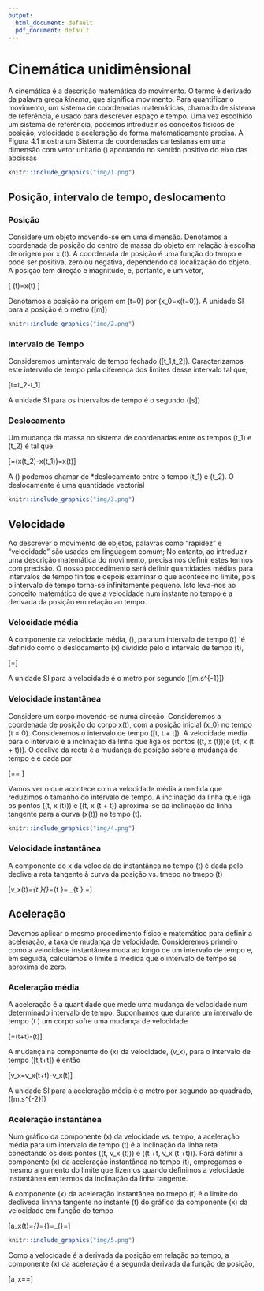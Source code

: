 ```yaml
---
output:
  html_document: default
  pdf_document: default
---
```


# Cinemática unidimênsional

A cinemática é a descrição matemática do movimento. O termo é derivado da palavra grega *kinema*, que significa movimento. Para quantificar o movimento, um sistema de coordenadas matemáticas, chamado de sistema de referência, é usado para descrever espaço e tempo. Uma vez escolhido um sistema de referência, podemos introduzir os conceitos físicos de posição, velocidade e aceleração de forma matematicamente precisa. A Figura 4.1 mostra um Sistema de coordenadas cartesianas em uma dimensão com vetor unitário \(\widehat{i}\) apontando no sentido positivo do eixo das abcissas

<!-- <div class="figure"> -->
<!-- <center> -->
<!-- <img src="img/1.png" alt="Sistema cartesiano unidimênsional" width=50% /> -->
<!-- <p class="caption">Sistema cartesiano unidimênsional</p> -->
<!-- </center> -->
<!-- </div> -->

```r
knitr::include_graphics("img/1.png")

```



## Posição, intervalo de tempo, deslocamento

### Posição

Considere um objeto movendo-se em uma dimensão. Denotamos a coordenada de posição do centro de massa do objeto em relação à escolha de origem por x (t). A coordenada de posição é uma função do tempo e pode ser positiva, zero ou negativa, dependendo da localização do objeto. A posição tem direção e magnitude, e, portanto, é um vetor,

\[
\vec{x}(t)=x(t)\widehat{i}
\]

Denotamos a posição na origem em \(t=0\) por \(x_0=x(t=0)\). A unidade SI para a posição é o metro \([m]\) 

```r
knitr::include_graphics("img/2.png")

```



### Intervalo de Tempo

Consideremos umintervalo de tempo fechado \([t_1,t_2]\). Caracterizamos este intervalo de tempo pela diferença dos limites desse intervalo tal que,

\[\Delta t=t_2-t_1\]

A unidade SI para os intervalos de tempo é o segundo \([s]\)


### Deslocamento

Um mudança da massa no sistema de coordenadas entre os tempos \(t_1\) e \(t_2\) é tal que

\[\Delta\vec{x}=(x(t_2)-x(t_1))\vec{i}=\Delta x(t)\vec{i}\]


A \(\Delta \vec{x}\) podemos chamar de *deslocamento entre o tempo \(t_1\) e \(t_2\). O deslocamente é uma quantidade vectorial




```r
knitr::include_graphics("img/3.png")

```




## Velocidade

Ao descrever o movimento de objetos, palavras como "rapidez" e "velocidade" são usadas em linguagem comum; No entanto, ao introduzir uma descrição matemática do movimento, precisamos definir estes termos com precisão. O nosso procedimento será definir quantidades médias para intervalos de tempo finitos e depois examinar o que acontece no limite, pois o intervalo de tempo torna-se infinitamente pequeno. Isto leva-nos ao conceito matemático de que a velocidade num instante no tempo é a derivada da posição em relação ao tempo.

### Velocidade média

A componente da velocidade média, \(\overline{v_x}\), para um intervalo de tempo \(\Delta t\) ´é definido como o deslocamento \(\Delta x\) dividido pelo o intervalo de tempo \(\Delta t\),

\[\overline{v_x}=\frac{\Delta x}{\Delta t}\]


A unidade SI para a velocidade é o metro por segundo \([m.s^{-1}]\) 

### Velocidade instantânea


Considere um corpo movendo-se numa direção. Consideremos a coordenada de posição do corpo x(t), com a posição inicial \(x_0\) no tempo \(t = 0\). Consideremos o intervalo de tempo \([t, t + \Delta t]\). A velocidade média para o intervalo é a inclinação da linha que liga os pontos \((t, x (t))\)e \((t, x (t + \Delta t))\). O declive da recta é a mudança de posição sobre a mudança de tempo e é dada por

\[\overline{v_x}=\frac{\Delta x}{\Delta t}=\frac{x(t+ \Delta t)-x(t)}{\Delta t} \]

Vamos ver o que acontece com a velocidade média à medida que reduzimos o tamanho do intervalo de tempo. A inclinação da linha que liga os pontos \((t, x (t))\) e \((t, x (t + \Delta t)\) aproxima-se da inclinação da linha tangente para a curva \(x(t)\) no tempo \(t\).



```r
knitr::include_graphics("img/4.png")

```





### Velocidade instantânea

A componente do x da velocida de instantânea no tempo \(t\) é dada pelo declive a reta tangente à curva da posição vs. tmepo no tmepo \(t\)

\[v_x(t)=\lim_{\Delta t \rightarrow0}{\overline{v_x}}=\lim_{\Delta t \rightarrow0}\frac{\Delta x}{\Delta t}= \lim_{\Delta t \rightarrow0} \frac{x(t+\Delta t)-x(t)}{\Delta t}=\frac{dx}{dt}\]

## Aceleração

Devemos aplicar o mesmo procedimento físico e matemático para definir a aceleração, a taxa de mudança de velocidade. Consideremos primeiro como a velocidade instantânea muda ao longo de um intervalo de tempo e, em seguida, calculamos o limite à medida que o intervalo de tempo se aproxima de zero.

### Aceleração média

A aceleração é a quantidade que mede uma mudança de velocidade num determinado intervalo de tempo. Suponhamos que durante um intervalo de tempo \(\Delta t \) um corpo sofre uma mudança de velocidade

\[\Delta \overrightarrow{v}=\overrightarrow{v}(t+\Delta t)-\overrightarrow{v}(t)\]

A mudança na componente do \(x\) da velocidade, \(\Delta v_x\), para o intervalo de tempo \([t,t+\Delta t]\) é então

\[\Delta v_x=v_x(t+\Delta t)-v_x(t)\]

A unidade SI para a aceleração média é o metro por segundo ao quadrado, \([m.s^{-2}]\)

### Aceleração instantânea

Num gráfico da componente \(x\) da velocidade vs. tempo, a aceleração média para um intervalo de tempo \(\Delta t\) é a inclinação da linha reta conectando os dois pontos \((t, v_x (t))\) e \((t +\Delta t, v_x (t +\Delta t))\). Para definir a componente \(x\) da aceleração instantânea no tempo \(t\), empregamos o mesmo argumento do limite que fizemos quando definimos a velocidade instantânea em termos da inclinação da linha tangente.

A componente \(x\) da aceleração instantânea no tmepo \(t\) é o limite do decliveda linnha tangente no instante \(t\) do gráfico da componente \(x\) da velocidade em função do tempo


\[a_x(t)=\lim_{\Delta \rightarrow 0}\overline{a_x}=\lim_{\Delta \rightarrow 0}\frac{(v_x(t+\Delta t)-v_x(t))}{\Delta t}=\lim_{\Delta \rightarrow 0}\frac{\Delta v_x}{\Delta t}=\frac{dv_x}{dt}\]




```r
knitr::include_graphics("img/5.png")

```



Como a velocidade é a derivada da posição em relação ao tempo, a componente \(x\) da aceleração é a segunda derivada da função de posição, 

\[a_x=\frac{dv_x}{dt}=\frac{d^2x}{dt}\]


